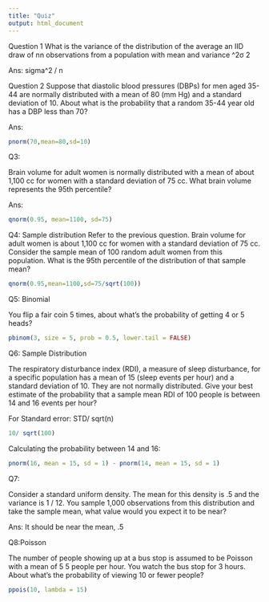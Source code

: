 ```yaml
---
title: "Quiz"
output: html_document
---
```

Question 1
What is the variance of the distribution of the average an IID draw of nn observations from a population with mean \muμ and variance \sigma^2σ 
2

Ans: sigma^2 / n


Question 2
Suppose that diastolic blood pressures (DBPs) for men aged 35-44 are normally distributed with a mean of 80 (mm Hg) and a standard deviation of 10. About what is the probability that a random 35-44 year old has a DBP less than 70?

Ans:
```r
pnorm(70,mean=80,sd=10)
```
Q3:

Brain volume for adult women is normally distributed with a mean of about 1,100 cc for women with a standard deviation of 75 cc. What brain volume represents the 95th percentile?

Ans:
```r
qnorm(0.95, mean=1100, sd=75)
```
Q4: Sample distribution
Refer to the previous question. Brain volume for adult women is about 1,100 cc for women with a standard deviation of 75 cc. Consider the sample mean of 100 random adult women from this population. What is the 95th percentile of the distribution of that sample mean?

```r
qnorm(0.95,mean=1100,sd=75/sqrt(100))
```

Q5: Binomial

You flip a fair coin 5 times, about what's the probability of getting 4 or 5 heads?

```r
pbinom(3, size = 5, prob = 0.5, lower.tail = FALSE)
```
Q6: Sample Distribution

The respiratory disturbance index (RDI), a measure of sleep disturbance, for a specific population has a mean of 15 (sleep events per hour) and a standard deviation of 10. They are not normally distributed. Give your best estimate of the probability that a sample mean RDI of 100 people is between 14 and 16 events per hour?

For Standard error: STD/ sqrt(n)
```r
10/ sqrt(100)
```

Calculating the probability between 14 and 16:

```r
pnorm(16, mean = 15, sd = 1) - pnorm(14, mean = 15, sd = 1)
```
Q7:

Consider a standard uniform density. The mean for this density is .5 and the variance is 1 / 12. You sample 1,000 observations from this distribution and take the sample mean, what value would you expect it to be near?

Ans: It should be near the mean, .5


Q8:Poisson

The number of people showing up at a bus stop is assumed to be Poisson with a mean of 5 5 people per hour. You watch the bus stop for 3 hours. About what's the probability of viewing 10 or fewer people?
```r
ppois(10, lambda = 15)
```